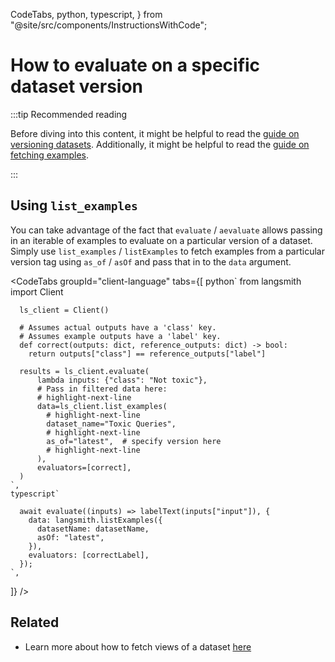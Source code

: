  CodeTabs,
  python,
  typescript,
} from "@site/src/components/InstructionsWithCode";

# How to evaluate on a specific dataset version

:::tip Recommended reading

Before diving into this content, it might be helpful to read the [guide on versioning datasets](./version_datasets).
Additionally, it might be helpful to read the [guide on fetching examples](./manage_datasets_programmatically#fetch-examples).

:::

## Using `list_examples`

You can take advantage of the fact that `evaluate` / `aevaluate` allows passing in an iterable of examples to evaluate on a particular version of a dataset.
Simply use `list_examples` / `listExamples` to fetch examples from a particular version tag using `as_of` / `asOf` and pass that in to the `data` argument.

<CodeTabs
  groupId="client-language"
  tabs={[
    python`
      from langsmith import Client

      ls_client = Client()

      # Assumes actual outputs have a 'class' key.
      # Assumes example outputs have a 'label' key.
      def correct(outputs: dict, reference_outputs: dict) -> bool:
        return outputs["class"] == reference_outputs["label"]

      results = ls_client.evaluate(
          lambda inputs: {"class": "Not toxic"},
          # Pass in filtered data here:
          # highlight-next-line
          data=ls_client.list_examples(
            # highlight-next-line
            dataset_name="Toxic Queries",
            # highlight-next-line
            as_of="latest",  # specify version here
            # highlight-next-line
          ),
          evaluators=[correct],
      )
    `,
    typescript`

      await evaluate((inputs) => labelText(inputs["input"]), {
        data: langsmith.listExamples({
          datasetName: datasetName,
          asOf: "latest",
        }),
        evaluators: [correctLabel],
      });
    `,

]}
/>

## Related

- Learn more about how to fetch views of a dataset [here](./manage_datasets_programmatically#fetch-datasets)
